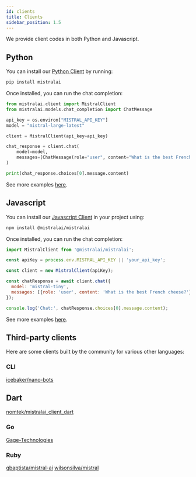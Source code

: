 ```yaml
---
id: clients
title: Clients
sidebar_position: 1.5
---
```



We provide client codes in both Python and Javascript.

## Python 

You can install our [Python Client](https://github.com/mistralai/client-python) by running:
```bash
pip install mistralai
```

Once installed, you can run the chat completion: 
```python
from mistralai.client import MistralClient
from mistralai.models.chat_completion import ChatMessage

api_key = os.environ["MISTRAL_API_KEY"]
model = "mistral-large-latest"

client = MistralClient(api_key=api_key)

chat_response = client.chat(
    model=model,
    messages=[ChatMessage(role="user", content="What is the best French cheese?")]
)

print(chat_response.choices[0].message.content)

```

See more examples [here](https://github.com/mistralai/client-python/tree/main/examples).

## Javascript

You can install our [Javascript Client](https://github.com/mistralai/client-js) in your project using:

```bash
npm install @mistralai/mistralai
```

Once installed, you can run the chat completion:

```javascript
import MistralClient from '@mistralai/mistralai';

const apiKey = process.env.MISTRAL_API_KEY || 'your_api_key';

const client = new MistralClient(apiKey);

const chatResponse = await client.chat({
  model: 'mistral-tiny',
  messages: [{role: 'user', content: 'What is the best French cheese?'}],
});

console.log('Chat:', chatResponse.choices[0].message.content);
```

See more examples [here](https://github.com/mistralai/client-js/tree/main/examples).

## Third-party clients

Here are some clients built by the community for various other languages:

### CLI
[icebaker/nano-bots](https://github.com/icebaker/ruby-nano-bots)

## Dart
[nomtek/mistralai_client_dart](https://github.com/nomtek/mistralai_client_dart)

### Go
[Gage-Technologies](https://github.com/Gage-Technologies/mistral-go)

### Ruby
[gbaptista/mistral-ai](https://github.com/gbaptista/mistral-ai)
[wilsonsilva/mistral](https://github.com/wilsonsilva/mistral)
